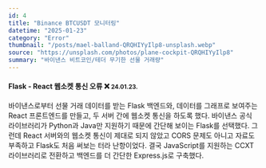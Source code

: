 ```yaml
---
id: 4
title: "Binance BTCUSDT 모니터링"
datetime: "2025-01-23"
category: "Error"
thumbnail: "/posts/mael-balland-QRQHIYyIlp8-unsplash.webp"
source: "https://unsplash.com/photos/plane-cockpit-QRQHIYyIlp8"
summary: "바이낸스 비트코인/테더 무기한 선물 거래량"
---
```


#### Flask - React 웹소켓 통신 오류 ❌ <small className="text-gray-500">24.01.23.</small>
바이낸스로부터 선물 거래 데이터를 받는 Flask 백엔드와, 데이터를 그래프로 보여주는 React 프론트엔드를 만들고, 두 서버 간에 웹소켓 통신을 하도록 했다. 바이낸스 공식 라이브러리가 Python과 Java만 지원하기 때문에 간단해 보이는 Flask를 선택했다. 그런데 React 서버와의 웹소켓 통신이 제대로 되지 않았고 CORS 문제도 아니고 자료도 부족하고 Flask도 처음 써보는 터라 난항이었다. 결국 JavaScript를 지원하는 CCXT 라이브러리로 전환하고 백엔드를 더 간단한 Express.js로 구축했다.
